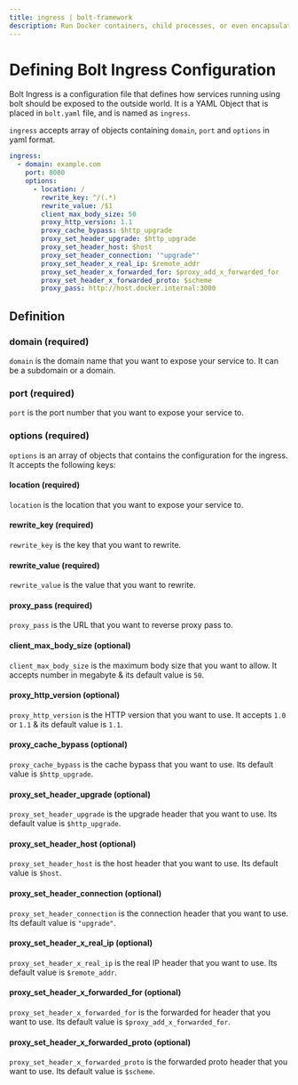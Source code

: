 ```yaml
---
title: ingress | bolt-framework
description: Run Docker containers, child processes, or even encapsulate your entire project within a VM, all under one unified API.
---
```



<Meta title="API Reference/ingress" />

# Defining Bolt Ingress Configuration

Bolt Ingress is a configuration file that defines how services running using bolt should be exposed to the outside world. It is a YAML Object that is placed in `bolt.yaml` file, and is named as `ingress`.

`ingress` accepts array of objects containing `domain`, `port` and `options` in yaml format.

```yaml
ingress:
  - domain: example.com
    port: 8080
    options:
      - location: /
        rewrite_key: ^/(.*)
        rewrite_value: /$1
        client_max_body_size: 50
        proxy_http_version: 1.1
        proxy_cache_bypass: $http_upgrade
        proxy_set_header_upgrade: $http_upgrade
        proxy_set_header_host: $host
        proxy_set_header_connection: '"upgrade"'
        proxy_set_header_x_real_ip: $remote_addr
        proxy_set_header_x_forwarded_for: $proxy_add_x_forwarded_for
        proxy_set_header_x_forwarded_proto: $scheme
        proxy_pass: http://host.docker.internal:3000
```

## Definition

### domain (required)

`domain` is the domain name that you want to expose your service to. It can be a subdomain or a domain.

### port (required)

`port` is the port number that you want to expose your service to.

### options (required)

`options` is an array of objects that contains the configuration for the ingress. It accepts the following keys:

#### location (required)

`location` is the location that you want to expose your service to.

#### rewrite_key (required)

`rewrite_key` is the key that you want to rewrite.

#### rewrite_value (required)

`rewrite_value` is the value that you want to rewrite.

#### proxy_pass (required)

`proxy_pass` is the URL that you want to reverse proxy pass to.

#### client_max_body_size (optional)

`client_max_body_size` is the maximum body size that you want to allow. It accepts number in megabyte & its default value is `50`.

#### proxy_http_version (optional)

`proxy_http_version` is the HTTP version that you want to use. It accepts `1.0` or `1.1` & its default value is `1.1`.

#### proxy_cache_bypass (optional)

`proxy_cache_bypass` is the cache bypass that you want to use. Its default value is `$http_upgrade`.

#### proxy_set_header_upgrade (optional)

`proxy_set_header_upgrade` is the upgrade header that you want to use. Its default value is `$http_upgrade`.

#### proxy_set_header_host (optional)

`proxy_set_header_host` is the host header that you want to use. Its default value is `$host`.

#### proxy_set_header_connection (optional)

`proxy_set_header_connection` is the connection header that you want to use. Its default value is `"upgrade"`.

#### proxy_set_header_x_real_ip (optional)

`proxy_set_header_x_real_ip` is the real IP header that you want to use. Its default value is `$remote_addr`.

#### proxy_set_header_x_forwarded_for (optional)

`proxy_set_header_x_forwarded_for` is the forwarded for header that you want to use. Its default value is `$proxy_add_x_forwarded_for`.

#### proxy_set_header_x_forwarded_proto (optional)

`proxy_set_header_x_forwarded_proto` is the forwarded proto header that you want to use. Its default value is `$scheme`.
